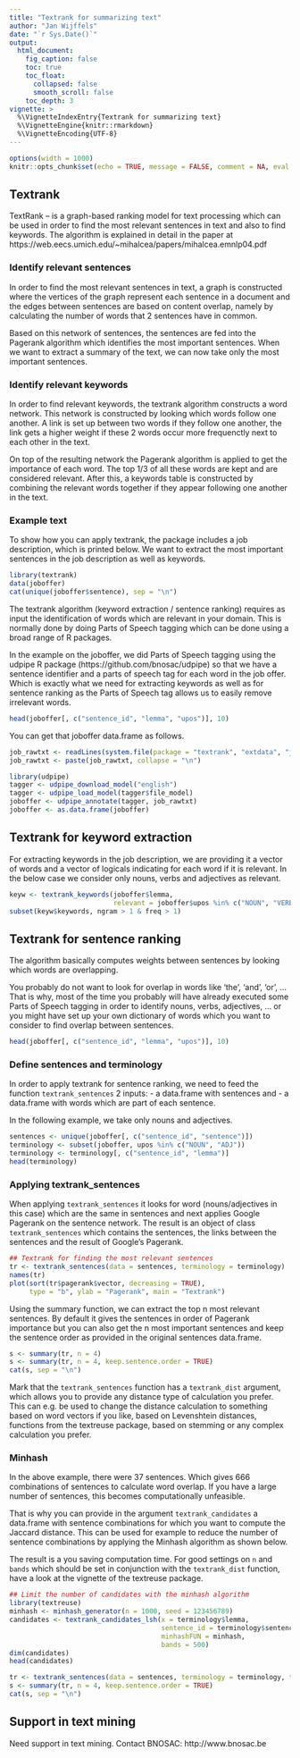 ---
title: "Textrank for summarizing text"
author: "Jan Wijffels"
date: "`r Sys.Date()`"
output:
  html_document:
    fig_caption: false
    toc: true
    toc_float:
      collapsed: false
      smooth_scroll: false
    toc_depth: 3
vignette: >
  %\VignetteIndexEntry{Textrank for summarizing text}
  %\VignetteEngine{knitr::rmarkdown}
  %\VignetteEncoding{UTF-8}
---


```{r setup, include=FALSE, cache=FALSE}
options(width = 1000)
knitr::opts_chunk$set(echo = TRUE, message = FALSE, comment = NA, eval = TRUE)
```

## Textrank

TextRank – is a graph-based ranking model for text processing which can be used in order to find the most relevant sentences in text and also to find keywords. The algorithm is explained in detail in the paper at https://web.eecs.umich.edu/~mihalcea/papers/mihalcea.emnlp04.pdf

### Identify relevant sentences

In order to find the most relevant sentences in text, a graph is constructed where the vertices of the graph represent each sentence in a document and the edges between sentences are based on content overlap, namely by calculating the number of words that 2 sentences have in common.

Based on this network of sentences, the sentences are fed into the Pagerank algorithm which identifies the most important sentences. When we want to extract a summary of the text, we can now take only the most important sentences. 

### Identify relevant keywords

In order to find relevant keywords, the textrank algorithm constructs a word network. This network is constructed by looking which words follow one another. A link is set up between two words if they follow one another, the link gets a higher weight if these 2 words occur more frequenctly next to each other in the text.

On top of the resulting network the Pagerank algorithm is applied to get the importance of each word. The top 1/3 of all these words are kept and are considered relevant. After this, a keywords table is constructed by combining the relevant words together if they appear following one another in the text.

### Example text

To show how you can apply textrank, the package includes a job description, which is printed below. We want to extract the most important sentences in the job description as well as keywords.

```{r}
library(textrank)
data(joboffer)
cat(unique(joboffer$sentence), sep = "\n")
```

The textrank algorithm (keyword extraction / sentence ranking) requires as input the identification of words which are relevant in your domain. This is normally done by doing Parts of Speech tagging which can be done using a broad range of R packages.

In the example on the joboffer, we did Parts of Speech tagging using the udpipe R package (https://github.com/bnosac/udpipe) so that we have a sentence identifier and a parts of speech tag for each word in the job offer. Which is exactly what we need for extracting keywords as well as for sentence ranking as the Parts of Speech tag allows us to easily remove irrelevant words.

```{r}
head(joboffer[, c("sentence_id", "lemma", "upos")], 10)
```

You can get that joboffer data.frame as follows.

```{r, eval=FALSE}
job_rawtxt <- readLines(system.file(package = "textrank", "extdata", "joboffer.txt"))
job_rawtxt <- paste(job_rawtxt, collapse = "\n")

library(udpipe)
tagger <- udpipe_download_model("english")
tagger <- udpipe_load_model(tagger$file_model)
joboffer <- udpipe_annotate(tagger, job_rawtxt)
joboffer <- as.data.frame(joboffer)
```


## Textrank for keyword extraction

For extracting keywords in the job description, we are providing it a vector of words and a vector of logicals indicating for each word if it is relevant. In the below case we consider only nouns, verbs and adjectives as relevant.

```{r}
keyw <- textrank_keywords(joboffer$lemma,
                          relevant = joboffer$upos %in% c("NOUN", "VERB", "ADJ"))
subset(keyw$keywords, ngram > 1 & freq > 1)
```

## Textrank for sentence ranking

The algorithm basically computes weights between sentences by looking which words are overlapping. 

You probably do not want to look for overlap in words like 'the', 'and', 'or', ...
That is why, most of the time you probably will have already executed some Parts of Speech tagging in order to identify nouns, verbs, adjectives, ... or you might have set up your own dictionary of words which you want to consider to find overlap between sentences. 

```{r}
head(joboffer[, c("sentence_id", "lemma", "upos")], 10)
```

### Define sentences and terminology

In order to apply textrank for sentence ranking, we need to feed the function `textrank_sentences` 2 inputs: 
- a data.frame with sentences and 
- a data.frame with words which are part of each sentence. 

In the following example, we take only nouns and adjectives.

```{r}
sentences <- unique(joboffer[, c("sentence_id", "sentence")])
terminology <- subset(joboffer, upos %in% c("NOUN", "ADJ"))
terminology <- terminology[, c("sentence_id", "lemma")]
head(terminology)
```

### Applying textrank_sentences

When applying `textrank_sentences` it looks for word (nouns/adjectives in this case) which are the same in sentences and next applies Google Pagerank on the sentence network. The result is an object of class `textrank_sentences` which contains the sentences, the links between the sentences and the result of Google's Pagerank. 

```{r}
## Textrank for finding the most relevant sentences
tr <- textrank_sentences(data = sentences, terminology = terminology)
names(tr)
plot(sort(tr$pagerank$vector, decreasing = TRUE), 
     type = "b", ylab = "Pagerank", main = "Textrank")
```

Using the summary function, we can extract the top n most relevant sentences. By default it gives the sentences in order of Pagerank importance but you can also get the n most important sentences and keep the sentence order as provided in the original sentences data.frame.

```{r}
s <- summary(tr, n = 4)
s <- summary(tr, n = 4, keep.sentence.order = TRUE)
cat(s, sep = "\n")
```

Mark that the `textrank_sentences` function has a `textrank_dist` argument, which allows you to provide any distance type of calculation you prefer. This can e.g. be used to change the distance calculation to something based on word vectors if you like, based on Levenshtein distances, functions from the textreuse package, based on stemming or any complex calculation you prefer.

### Minhash

In the above example, there were 37 sentences. Which gives 666 combinations of sentences to calculate word overlap. If you have a large number of sentences, this becomes computationally unfeasible. 

That is why you can provide in the argument `textrank_candidates` a data.frame with sentence combinations for which you want to compute the Jaccard distance. This can be used for example to reduce the number of sentence combinations by applying the Minhash algorithm as shown below. 

The result is a you saving computation time. For good settings on `n` and `bands` which should be set in conjunction with the `textrank_dist` function, have a look at the vignette of the textreuse package.

```{r}
## Limit the number of candidates with the minhash algorithm
library(textreuse)
minhash <- minhash_generator(n = 1000, seed = 123456789)
candidates <- textrank_candidates_lsh(x = terminology$lemma, 
                                      sentence_id = terminology$sentence_id,
                                      minhashFUN = minhash, 
                                      bands = 500)
dim(candidates)
head(candidates)
```

```{r}
tr <- textrank_sentences(data = sentences, terminology = terminology, textrank_candidates = candidates)
s <- summary(tr, n = 4, keep.sentence.order = TRUE)
cat(s, sep = "\n")
```



## Support in text mining

Need support in text mining. 
Contact BNOSAC: http://www.bnosac.be
